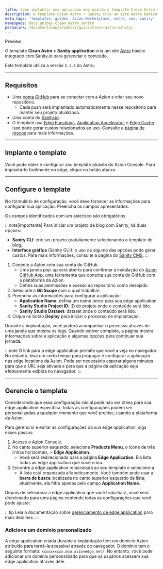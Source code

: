 ```yaml
---
title: Como implantar uma aplicação web usando o template Clean Astro + Sanity
description: O template Clean Astro + Sanity cria um site Astro básico integrado com Sanity.io para gerenciar o conteúdo.
meta_tags: 'templates, guides, Azion Marketplace, astro, cms, sanity'
namespace: docs_guides_clean_astro_sanity
permalink: /documentacao/produtos/guias/clean-astro-sanity/
---
```



<Tag severity="info" client:only="vue">
Preview
</Tag>

O template **Clean Astro + Sanity application** cria um site [Astro](https://docs.astro.build/en/concepts/why-astro/) básico integrado com [Sanity.io](http://sanity.io/) para gerenciar o conteúdo.

Este template utiliza a versão `3.1.4` do Astro.

---

## Requisitos

- Uma [conta GitHub](https://github.com/signup) para se conectar com a Azion e criar seu novo repositório.
  - Cada push será implantado automaticamente nesse repositório para manter seu projeto atualizado.
- Uma conta do [Sanity.io](http://sanity.io/).
- O template usa [Edge Functions](/pt-br/documentacao/produtos/build/edge-application/edge-functions/), [Application Accelerator](/pt-br/documentacao/produtos/build/edge-application/application-accelerator/), e [Edge Cache](/pt-br/documentacao/produtos/build/edge-application/edge-cache/). Isso pode gerar custos relacionados ao uso. Consulte a [página de preços](/pt-br/documentacao/produtos/precos/) para mais informações.

---

## Implante o template

Você pode obter e configurar seu template através do Azion Console. Para implantá-lo facilmente no edge, clique no botão abaixo.

<LinkButton
 label="Implantar"
 link="https://console.azion.com/create/sanity/clean-astro-sanity-app"
 icon="ai ai-azion"
 icon-pos="left"
/>

---

## Configure o template

No formulário de configuração, você deve fornecer as informações para configurar sua aplicação. Preencha os campos apresentados.

Os campos identificados com um asterisco são obrigatórios.

:::note[importante]
Para iniciar um projeto de blog com Sanity, há duas opções:

- **Sanity CLI**: crie seu projeto gratuitamente selecionando o template de blog.
- **Interface gráfica** (Sanity GUI): o uso de alguma das opções pode gerar custos. Para mais informações, consulte a página do [Sanity CMS](http://sanity.io/).
:::

1. Conecte a Azion com sua conta do GitHub.
   - Uma janela pop-up será aberta para confirmar a instalação do [Azion GitHub App](/pt-br/documentacao/produtos/guias/azion-github-app/), uma ferramenta que conecta sua conta do GitHub com a plataforma da Azion.
   - Defina suas permissões e acesso ao repositório como desejado.
2. Selecione o **Git Scope** com o qual trabalhar.
3. Preencha as informações para configurar a aplicação:
   - **Application Name**: defina um nome único para sua edge application.
   - **Sanity Studio Project ID**: ID do projeto onde o conteúdo será lido.
   - **Sanity Studio Dataset**: dataset onde o conteúdo será lido.
4. Clique no botão **Deploy** para iniciar o processo de implantação.

Durante a implantação, você poderá acompanhar o processo através de uma janela que mostra os logs. Quando estiver completo, a página mostra informações sobre a aplicação e algumas opções para continuar sua jornada.

:::note
O link para a edge application permite que você a veja no navegador. No entanto, leva um certo tempo para propagar e configurar a aplicação nas edge locations da Azion. Pode ser necessário esperar alguns minutos para que a URL seja ativada e para que a página da aplicação seja efetivamente exibida no navegador.
:::

---

## Gerencie o template

Considerando que essa configuração inicial pode não ser ótima para sua edge application específica, todas as configurações podem ser personalizadas a qualquer momento que você precise, usando a plataforma da Azion.

Para gerenciar e editar as configurações da sua edge application, siga esses passos:

1. [Acesse o Azion Console](https://console.azion.com).
2. No canto superior esquerdo, selecione **Products Menu**, o ícone de três linhas horizontais, > **Edge Application**.
   - Você será redirecionado para a página **Edge Application**. Ela lista todas as edge application que você criou.
3. Encontre a edge application relacionada ao seu template e selecione-a.
   - A lista está organizada alfabeticamente. Você também pode usar a **barra de busca** localizada no canto superior esquerdo da lista; atualmente, ela filtra apenas pelo campo **Application Name**.

Depois de selecionar a edge application que você trabalhará, você será direcionado para uma página contendo todas as configurações que você pode ajustar.

:::tip
Leia a documentação sobre [gerenciamento de edge application](/pt-br/documentacao/produtos/build/edge-application/primeiros-passos/) para mais detalhes.
:::

### Adicione um domínio personalizado

A edge application criada durante a implantação tem um domínio Azion atribuído para torná-la acessível através do navegador. O domínio tem o seguinte formato: `xxxxxxxxxx.map.azionedge.net/`. No entanto, você pode adicionar um domínio personalizado para que os usuários acessem sua edge application através dele.


<LinkButton link="/pt-br/documentacao/produtos/guias/configurar-dominio/" label="Ir para o guia de configuração de domínio" severity="secondary" />
